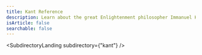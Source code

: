 ---
title: Kant Reference
description: Learn about the great Enlightenment philosopher Immanuel Kant
isArticle: false
searchable: false
---


<SubdirectoryLanding 
    subdirectory={"kant"}
/>
